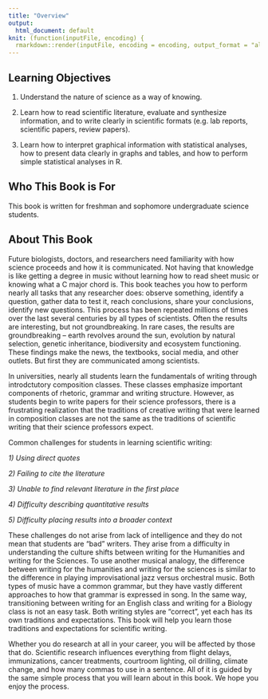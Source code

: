 ```yaml
---
title: "Overview"
output:
  html_document: default
knit: (function(inputFile, encoding) {
  rmarkdown::render(inputFile, encoding = encoding, output_format = "all") })
---
```


## Learning Objectives

1. Understand the nature of science as a way of knowing.

2. Learn how to read scientific literature, evaluate and synthesize information, and to write clearly in scientific formats (e.g. lab reports, scientific papers, review papers).

3. Learn how to interpret graphical information with statistical analyses, how to present data clearly in graphs and tables, and how to perform simple statistical analyses in R.

## Who This Book is For

This book is written for freshman and sophomore undergraduate science students.

## About This Book

Future biologists, doctors, and researchers need familiarity with how science proceeds and how it is communicated. Not having that knowledge is like getting a degree in music without learning how to read sheet music or knowing what a C major chord is. This book teaches you how to perform nearly all tasks that any researcher does: observe something, identify a question, gather data to test it, reach conclusions, share your conclusions, identify new questions. This process has been repeated millions of times over the last several centuries by all types of scientists. Often the results are interesting, but not groundbreaking. In rare cases, the results are groundbreaking – earth revolves around the sun, evolution by natural selection, genetic inheritance, biodiversity and ecosystem functioning. These findings make the news, the textbooks, social media, and other outlets. But first they are communicated among scientists.

In universities, nearly all students learn the fundamentals of writing through introdctutory composition classes. These classes emphasize important components of rhetoric, grammar and writing structure. However, as students begin to write papers for their science professors, there is a frustrating realization that the traditions of creative writing that were learned in composition classes are not the same as the traditions of scientific writing that their science professors expect. 
  
  Common challenges for students in learning scientific writing: 
  
*1) Using direct quotes*

*2) Failing to cite the literature* 

*3) Unable to find relevant literature in the first place*

*4) Difficulty describing quantitative results*

*5) Difficulty placing results into a broader context*
    
  These challenges do not arise from lack of intelligence and they do not mean that students are "bad" writers. They arise from a difficulty in understanding the culture shifts between writing for the Humanities and writing for the Sciences. To use another musical analogy, the difference between writing for the humanities and writing for the sciences is similar to the difference in playing improvisational jazz versus orchestral music. Both types of music have a common grammar, but they have vastly different approaches to how that grammar is expressed in song. In the same way, transitioning between writing for an English class and writing for a Biology class is not an easy task. Both writing styles are "correct", yet each has its own traditions and expectations. This book will help you learn those traditions and expectations for scientific writing.
  
  Whether you do research at all in your career, you will be affected by those that do. Scientific research influences everything from flight delays, immunizations, cancer treatments, courtroom lighting, oil drilling, climate change, and how many commas to use in a sentence. All of it is guided by the same simple process that you will learn about in this book. We hope you enjoy the process.
